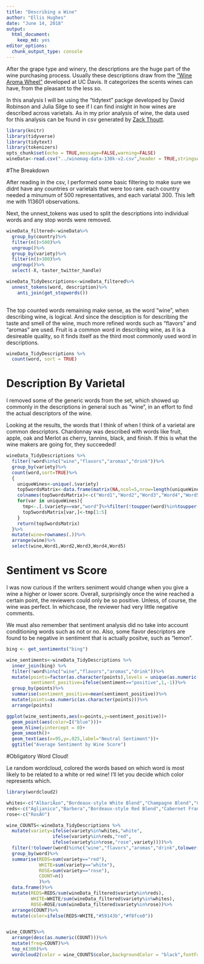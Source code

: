 ```yaml
---
title: "Describing a Wine"
author: "Ellis Hughes"
date: "June 14, 2018"
output:
  html_document:
    keep_md: yes
editor_options: 
  chunk_output_type: console
---
```


After the grape type and winery, the descriptions are the huge part of the wine purchasing process. Usually these descriptions draw from the ["Wine Aroma Wheel"](https://wcicdn-thewinecellarins.netdna-ssl.com/wp-content/uploads/2010/05/Davis-Wine-Aroma-Wheel1.jpg) developed at UC Davis. It categorizes the scents wines can have, from the pleasant to the less so.

In this analysis I will be using the "tidytext" packge developed by David Robinson and Julia Silge to see if I can find insight in how wines are described across varietals. As in my prior analysis of wine, the data used for this analysis can be found in csv generated by [Zack Thoutt]("https://www.kaggle.com/zynicide/wine-reviews/data").

```r
library(knitr)
library(tidyverse)
library(tidytext)
library(tokenizers)
opts_chunk$set(echo = TRUE,message=FALSE,warning=FALSE)
wineData<-read.csv("../winemag-data-130k-v2.csv",header = TRUE,stringsAsFactors = FALSE)
```

#The Breakdown

After reading in the csv, I performed some basic filtering to make sure we didnt have any countries or varietals that were too rare. each country needed a minumum of 500 representatives, and each variatal 300. This left me with 113601 observations.

Next, the unnest_tokens was used to split the descriptions into individual words and any stop words were removed. 

```r
wineData_filtered<-wineData%>%
  group_by(country)%>%
  filter(n()>500)%>%
  ungroup()%>%
  group_by(variety)%>%
  filter(n()>300)%>%
  ungroup()%>%
  select(-X,-taster_twitter_handle)

wineData_TidyDescriptions<-wineData_filtered%>%
  unnest_tokens(word, description)%>%
    anti_join(get_stopwords())
  
```

The top counted words remaining make sense, as the word "wine", when describing wine, is logical. And since the desciption is for describing the taste and smell of the wine, much more refined words such as "flavors" and "aromas" are used. Fruit is a common word in describing wine, as it is a desireable quality, so it finds itself as the third most commonly used word in descriptions. 

```r

wineData_TidyDescriptions %>%
  count(word, sort = TRUE) 

```

# Description By Varietal

I removed some of the generic words from the set, which showed up commonly in the descriptions in general such as "wine", in an effort to find the actual descriptors of the wine. 

Looking at the results, the words that I think of when I think of a varietal are common descriptors. Chardonnay was described with words like fruit, apple, oak and  Merlot as cherry, tannins, black, and finish. If this is what the wine makers are going for, they succeeded! 

```r
wineData_TidyDescriptions %>%
  filter(!word%in%c("wine","flavors","aromas","drink"))%>%
  group_by(variety)%>%
  count(word,sort=TRUE)%>%
  {
    uniqueWines<-unique(.$variety)
    top5wordsMatrix<-data.frame(matrix(NA,ncol=5,nrow=length(uniqueWines)),row.names = uniqueWines)
    colnames(top5wordsMatrix)<-c("Word1","Word2","Word3","Word4","Word5")
    for(var in uniqueWines){
      tmp<-.[.$variety==var,"word"]%>%filter(!toupper(word)%in%toupper(strsplit(var," ")[[1]]))%>%unlist
      top5wordsMatrix[var,]<-tmp[1:5]
    }
    return(top5wordsMatrix)
  }%>%
  mutate(wine=rownames(.))%>%
  arrange(wine)%>%
  select(wine,Word1,Word2,Word3,Word4,Word5)

```

# Sentiment vs Score

I was now curious if the writers seniment would change when you give a wine a higher or lower score. Overall, surprisingly once the wine reached a certain point, the reviewers could only be so positive. Unless, of course, the wine was perfect. In whichcase, the reviewer had very little negative comments. 

We must also remember that sentiment analysis did no take into account conditioning words such as not or no. Also, some flavor descriptors are found to be negative in sentiment that is actually positve, such as "lemon". 

```r

bing <- get_sentiments("bing")

wine_sentiments<-wineData_TidyDescriptions %>%
  inner_join(bing) %>%
  filter(!word%in%c("wine","flavors","aromas","drink"))%>%
  mutate(points=factor(as.character(points),levels = unique(as.numeric(as.character(points)))),
         sentiment_positive=ifelse(sentiment=="positive",1,-1))%>%
  group_by(points)%>%
  summarise(sentiment_positive=mean(sentiment_positive))%>%
  mutate(points=as.numeric(as.character(points)))%>%
  arrange(points)

ggplot(wine_sentiments,aes(x=points,y=sentiment_positive))+
  geom_point(aes(color=I("blue")))+
  geom_hline(yintercept = 0)+
  geom_smooth()+
  geom_text(aes(x=95,y=.025,label="Neutral Sentiment"))+
  ggtitle("Average Sentiment by Wine Score")

```


#Obligatory Word Cloud!

Le random wordcloud, colored the words based on which word is most likely to be related to a white or red wine! I'll let you decide which color represents which.

```r

library(wordcloud2)

whites<-c("AlbariÃ±o","Bordeaux-style White Blend","Champagne Blend","Chardonnay","Chenin Blanc","GewÃ¼rztraminer","Glera","GrÃ¼ner Veltliner","Moscato","Pinot Blanc","Pinot Grigio","Pinot Gris","Portuguese White","RhÃ´ne-style White Blend","Riesling","Sauvignon Blanc","Sparkling Blend","Viognier","White Blend")
reds<-c("Aglianico","Barbera","Bordeaux-style Red Blend","Cabernet Franc","Cabernet Sauvignon","CarmenÃ¨re","Corvina, Rondinella, Molinara","Gamay","Garnacha","Grenache","Malbec","Merlot","Nebbiolo","Nero d'Avola","Petite Sirah","Pinot Noir","Port","Portuguese Red","Red Blend","RhÃ´ne-style Red Blend","Sangiovese","Sangiovese Grosso","Sauvignon","Shiraz","Syrah","Tempranillo","Tempranillo Blend","Zinfandel")
rose<-c("RosÃ©")

wine_COUNTS<-wineData_TidyDescriptions %>%
  mutate(variety=ifelse(variety%in%whites,"white",
                 ifelse(variety%in%reds,"red",
                 ifelse(variety%in%rose,"rose",variety))))%>%
  filter(!tolower(word)%in%c("wine","flavors","aromas","drink",tolower(unique(variety))),tolower(variety)%in%c("red","white"))%>%
  group_by(word)%>%
  summarise(REDS=sum(variety=="red"),
            WHITE=sum(variety=="white"),
            ROSE=sum(variety=="rose"),
            COUNT=n()
            )%>%
  data.frame()%>%
  mutate(REDS=REDS/sum(wineData_filtered$variety%in%reds),
         WHITE=WHITE/sum(wineData_filtered$variety%in%whites),
         ROSE=ROSE/sum(wineData_filtered$variety%in%rose))%>%
  arrange(COUNT)%>%
  mutate(color=ifelse(REDS>WHITE,"#59143b","#f8fce0"))


wine_COUNTS%>%
  arrange(desc(as.numeric(COUNT)))%>%
  mutate(freq=COUNT)%>%
  top_n(300)%>%
  wordcloud2(color = wine_COUNTS$color,backgroundColor = "black",fontFamily = "Bookman walter")


```